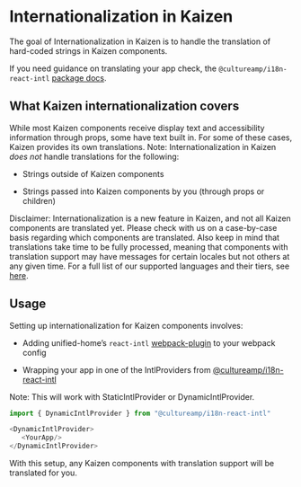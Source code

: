 
<Meta title="Components/Kaizen Provider/Internationalization in Kaizen" />

# Internationalization in Kaizen

The goal of Internationalization in Kaizen is to handle the translation of hard-coded strings in Kaizen components.

If you need guidance on translating your app check, the `@cultureamp/i18n-react-intl` [package docs](https://github.com/cultureamp/unified-home/blob/master/packages/i18n-react-intl/README.md).

## What Kaizen internationalization covers

While most Kaizen components receive display text and accessibility information through props, some have text built in. For some of these cases, Kaizen provides its own translations. 
Note: Internationalization in Kaizen _does not_ handle translations for the following:

- Strings outside of Kaizen components

- Strings passed into Kaizen components by you (through props or children)

Disclaimer: Internationalization is a new feature in Kaizen, and not all Kaizen components are translated yet.
Please check with us on a case-by-case basis regarding which components are translated. Also keep in mind that translations take time to be fully processed, meaning that components with translation support may have messages for certain locales but not others at any given time. 
For a full list of our supported languages and their tiers, see [here](https://github.com/cultureamp/translation-bot/blob/master/config/kaizen-design-system.yaml). 

## Usage

Setting up internationalization for Kaizen components involves:

- Adding unified-home’s `react-intl` [webpack-plugin](https://github.com/cultureamp/unified-home/tree/master/packages/i18n-react-intl#integrating-with-webpack) to your webpack config

- Wrapping your app in one of the IntlProviders from [@cultureamp/i18n-react-intl](https://github.com/cultureamp/unified-home/tree/master/packages/i18n-react-intl#wrap-your-app-in-provider)

Note: This will work with StaticIntlProvider or DynamicIntlProvider.
```ts
import { DynamicIntlProvider } from "@cultureamp/i18n-react-intl"

<DynamicIntlProvider>
   <YourApp/>
</DynamicIntlProvider>
```

With this setup, any Kaizen components with translation support will be translated for you.
